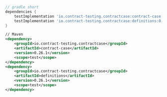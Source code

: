 ```gradle
// gradle short
dependencies {
    testImplementation 'io.contract-testing.contractcase:contract-case:0.26.1'
    testImplementation 'io.contract-testing.contractcase:definitions:0.26.1'
}
```

```xml
// Maven
<dependency>
    <groupId>io.contract-testing.contractcase</groupId>
    <artifactId>contract-case</artifactId>
    <version>0.26.1</version>
    <scope>test</scope>
</dependency>
<dependency>
    <groupId>io.contract-testing.contractcase</groupId>
    <artifactId>definitions</artifactId>
    <version>0.26.1</version>
    <scope>test</scope>
</dependency>
```
